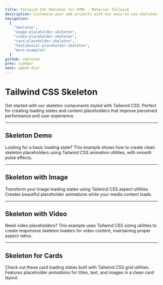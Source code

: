 ```yaml
---
title: Tailwind CSS Skeleton for HTML - Material Tailwind
description: Customise your web projects with our easy-to-use skeleton component for Tailwind CSS and React using Material Design guidelines.
navigation:
  [
    "skeleton",
    "image-placeholder-skeleton",
    "video-placeholder-skeleton",
    "card-placeholder-skeleton",
    "testimonial-placeholder-skeleton",
    "more-examples"
  ]
github: skeleton
prev: sidebar
next: speed-dial
---
```


# Tailwind CSS Skeleton

Get started with our skeleton components styled with Tailwind CSS. Perfect for creating loading states and content placeholders that improve perceived performance and user experience.


---


## Skeleton Demo

Looking for a basic loading state? This example shows how to create clean skeleton placeholders using Tailwind CSS animation utilities, with smooth pulse effects.

<PreviewWithCode relativePath="skeleton/skeleton-demo.tsx" language="html" />

---

## Skeleton with Image

Transform your image loading states using Tailwind CSS aspect utilities. Creates beautiful placeholder animations while your media content loads.

<PreviewWithCode relativePath="skeleton/image-placeholder-skeleton.tsx" language="html" />

---

## Skeleton with Video

Need video placeholders? This example uses Tailwind CSS sizing utilities to create responsive skeleton loaders for video content, maintaining proper aspect ratios.

<PreviewWithCode relativePath="skeleton/video-placeholder-skeleton.tsx" language="html" />

---

## Skeleton for Cards

Check out these card loading states built with Tailwind CSS grid utilities. Features placeholder animations for titles, text, and images in a clean card layout.

<PreviewWithCode relativePath="skeleton/card-placeholder-skeleton.tsx" language="html" />
